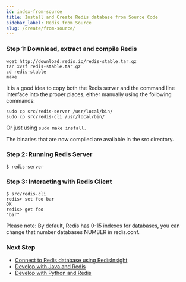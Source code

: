 ```yaml
---
id: index-from-source
title: Install and Create Redis database from Source Code
sidebar_label: Redis from Source
slug: /create/from-source/
---
```




### Step 1: Download, extract and compile Redis
 
```
wget http://download.redis.io/redis-stable.tar.gz
tar xvzf redis-stable.tar.gz
cd redis-stable
make
```

It is a good idea to copy both the Redis server and the command line interface into the proper places, either manually using the following commands:

```
sudo cp src/redis-server /usr/local/bin/
sudo cp src/redis-cli /usr/local/bin/
```
Or just using ```sudo make install.```

The binaries that are now compiled are available in the src directory. 


### Step 2: Running Redis Server
 
```
$ redis-server
```

### Step 3: Interacting with Redis Client

```
$ src/redis-cli
redis> set foo bar
OK
redis> get foo
"bar"
```

Please note: By default, Redis has 0-15 indexes for databases, you can change that number databases NUMBER in redis.conf.

### Next Step

- [Connect to Redis database using RedisInsight](/explore/redisinsight)
- [Develop with Java and Redis](/develop/java)
- [Develop with Python and Redis](/develop/python)
